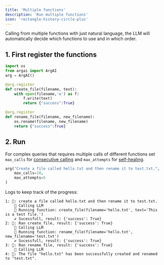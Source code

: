 ```yaml
---
title: 'Multiple functions'
description: 'Run multiple functions'
icon: 'rectangle-history-circle-plus'
---
```


Calling from multiple functions with just natural language, the LLM will automatically decide which functions to use and in which order.

## 1. First register the functions
```python
import os
from argai import ArgAI
arg = ArgAI()

@arg.register
def create_file(filename, text):
    with open(filename,'w') as f:
        f.write(text)
        return {"success":True}

@arg.register
def rename_file(filename, new_filename):
    os.rename(filename, new_filename)
    return {"success":True}
```

## 2. Run
For complex queries that requires multiple calls of different functions set `max_calls` for [consecutive calling](guides/consecutive-calls) and `max_attempts` for [self-healing](guides/self-healing).
```python
arg("Create a file called hello.txt and then rename it to test.txt.",
    max_calls=10,
    max_attempts=5
)
```

Logs to keep track of the progress:
```
1: 💬: create a file called hello.txt and then rename it to test.txt.
    📝 Calling LLM
    🏃 Running function: create_file(filename='hello.txt', text='This is a test file.')
    ✔️ Sucessfull, result: {'success': True}
2: 🌟: Ran create_file, result: {'success': True}
    📝 Calling LLM
    🏃 Running function: rename_file(filename='hello.txt', new_filename='test.txt')
    ✔️ Sucessfull, result: {'success': True}
3: 🌟: Ran rename_file, result: {'success': True}
    📝 Calling LLM
4: 🤖: The file "hello.txt" has been successfully created and renamed to "test.txt".
```